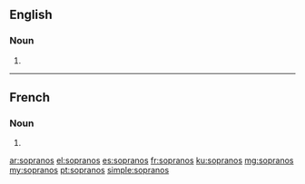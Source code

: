 ==English==

===Noun===
{{head|en|noun plural form}}

# {{plural of|soprano|lang=en}}

----

==French==

===Noun===
{{head|fr|noun plural form|g=?}}

# {{plural of|soprano|lang=fr}}

[[ar:sopranos]]
[[el:sopranos]]
[[es:sopranos]]
[[fr:sopranos]]
[[ku:sopranos]]
[[mg:sopranos]]
[[my:sopranos]]
[[pt:sopranos]]
[[simple:sopranos]]